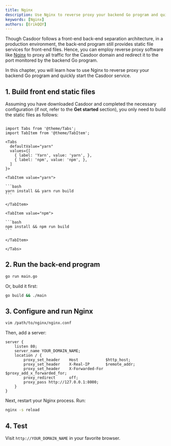 ```yaml
---
title: Nginx
description: Use Nginx to reverse proxy your backend Go program and quickly start the Casdoor service.
keywords: [Nginx]
authors: [ErikQQY]
---
```


Though Casdoor follows a front-end back-end separation architecture, in a production environment, the back-end program still provides static file services for front-end files. Hence, you can employ reverse proxy software like [Nginx](https://www.nginx.com/) to proxy all traffic for the Casdoor domain and redirect it to the port monitored by the backend Go program.

In this chapter, you will learn how to use Nginx to reverse proxy your backend Go program and quickly start the Casdoor service.

## 1. Build front end static files

Assuming you have downloaded Casdoor and completed the necessary configuration (if not, refer to the **Get started** section), you only need to build the static files as follows:

````mdx-code-block

import Tabs from '@theme/Tabs';
import TabItem from '@theme/TabItem';

<Tabs
  defaultValue="yarn"
  values={[
    { label: 'Yarn', value: 'yarn', },
    { label: 'npm', value: 'npm', },
  ]
}>

<TabItem value="yarn">

```bash
yarn install && yarn run build
```

</TabItem>

<TabItem value="npm">

```bash
npm install && npm run build
```

</TabItem>

</Tabs>

````

## 2. Run the back-end program

```sh
go run main.go
```

Or, build it first:

```sh
go build && ./main
```

## 3. Configure and run Nginx

```bash
vim /path/to/nginx/nginx.conf
```

Then, add a server:

```nginx
server {
    listen 80;
    server_name YOUR_DOMAIN_NAME;
    location / {
        proxy_set_header    Host            $http_host;
        proxy_set_header    X-Real-IP       $remote_addr;
        proxy_set_header    X-Forwarded-For $proxy_add_x_forwarded_for;
        proxy_redirect      off;
        proxy_pass http://127.0.0.1:8000;
    }
}
```

Next, restart your Nginx process. Run:

```bash
nginx -s reload
```

## 4. Test

Visit `http://YOUR_DOMAIN_NAME` in your favorite browser.
